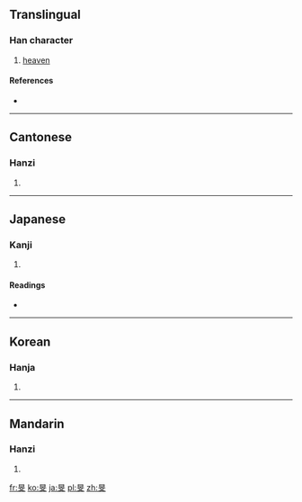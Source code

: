 ==Translingual==

===Han character===
{{Han char|rn=72|rad=日|as=04|sn=8|four=6040<sub>0</sub>|canj=日卜大 (AYK)}}

# [[heaven]]

====References====
* {{Han ref|kx=0490.250|dkj=13775|hdz=21495.060|uh=65FB|ud=26107|bh=CCC9|bd=52425}}

----

==Cantonese==

===Hanzi===
{{yue-hanzi|jyut=|y=man4}}

# {{defn|lang=yue|sort=日04}}

----

==Japanese==

===Kanji===
{{ja-kanji|grade=|rs=日04}}

# {{defn|lang=ja|sort=日04}}

====Readings====
* {{ja-readings|on=[[びん]] (bin), [[みん]] (min)|kun= [[あきら]] (akira) [[あきぞら]] (akizora)}}

----

==Korean==

===Hanja===
{{ko-hanja|hangeul=민|eumhun=|rv=min|mr=min|y=min}}

# {{defn|lang=ko|sort=日04}}

----

==Mandarin==

===Hanzi===
{{cmn-hanzi|pin=[[mín]] ([[min2]])|wg=min<sup>2</sup>}}

# {{defn|lang=cmn|sort=日04}}

[[fr:旻]]
[[ko:旻]]
[[ja:旻]]
[[pl:旻]]
[[zh:旻]]